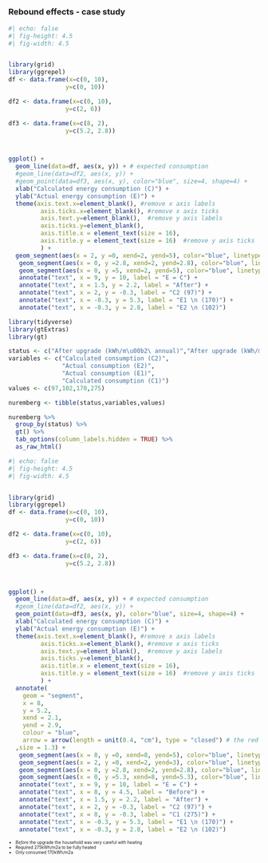
##
### Rebound effects - case study



::: {.absolute top="13%" left="0%"}
::: {.fragment .fade-in}
```r
#| echo: false
#| fig-height: 4.5
#| fig-width: 4.5


library(grid)
library(ggrepel)
df <- data.frame(x=c(0, 10),
                y=c(0, 10))

df2 <- data.frame(x=c(0, 10),
                y=c(2, 6))

df3 <- data.frame(x=c(8, 2),
                y=c(5.2, 2.8))



ggplot() +
  geom_line(data=df, aes(x, y)) + # expected consumption
  #geom_line(data=df2, aes(x, y)) +
  #geom_point(data=df3, aes(x, y), color="blue", size=4, shape=4) +
  xlab("Calculated energy consumption (C)") +
  ylab("Actual energy consumption (E)") +
  theme(axis.text.x=element_blank(), #remove x axis labels
         axis.ticks.x=element_blank(), #remove x axis ticks
         axis.text.y=element_blank(),  #remove y axis labels
         axis.ticks.y=element_blank(),
         axis.title.x = element_text(size = 16),
         axis.title.y = element_text(size = 16)  #remove y axis ticks
         ) +
  geom_segment(aes(x = 2, y =0, xend=2, yend=5), color="blue", linetype = 2) + # vertical right
   geom_segment(aes(x = 0, y =2.8, xend=2, yend=2.8), color="blue", linetype = 2) +   # horizontal
   geom_segment(aes(x = 0, y =5, xend=2, yend=5), color="blue", linetype = 2) +   # horizontal
   annotate("text", x = 9, y = 10, label = "E = C") +
   annotate("text", x = 1.5, y = 2.2, label = "After") +
   annotate("text", x = 2, y = -0.3, label = "C2 (97)") +
   annotate("text", x = -0.3, y = 5.3, label = "E1 \n (170)") +
   annotate("text", x = -0.3, y = 2.8, label = "E2 \n (102)")
```

:::
:::


::: {.absolute top="15%" left="45%"}
```r
library(tidyverse)
library(gtExtras)
library(gt)

status <- c("After upgrade (kWh/m\u00b2\ annual)","After upgrade (kWh/m\u00b2\ annual)", "Before upgrade (kWh/m\u00b2\ annual)","Before upgrade (kWh/m\u00b2\ annual)")
variables <- c("Calculated consumption (C2)",
               "Actual consumption (E2)",
               "Actual consumption (E1)",
               "Calculated consumption (C1)")
values <- c(97,102,170,275)

nuremberg <- tibble(status,variables,values)

nuremberg %>%
  group_by(status) %>%
  gt() %>%
  tab_options(column_labels.hidden = TRUE) %>%
  as_raw_html()

```
:::


::: {.absolute top="13%" left="0%"}
::: {.fragment .fade-in}
```r
#| echo: false
#| fig-height: 4.5
#| fig-width: 4.5


library(grid)
library(ggrepel)
df <- data.frame(x=c(0, 10),
                y=c(0, 10))

df2 <- data.frame(x=c(0, 10),
                y=c(2, 6))

df3 <- data.frame(x=c(8, 2),
                y=c(5.2, 2.8))



ggplot() +
  geom_line(data=df, aes(x, y)) + # expected consumption
  #geom_line(data=df2, aes(x, y)) +
  geom_point(data=df3, aes(x, y), color="blue", size=4, shape=4) +
  xlab("Calculated energy consumption (C)") +
  ylab("Actual energy consumption (E)") +
  theme(axis.text.x=element_blank(), #remove x axis labels
         axis.ticks.x=element_blank(), #remove x axis ticks
         axis.text.y=element_blank(),  #remove y axis labels
         axis.ticks.y=element_blank(),
         axis.title.x = element_text(size = 16),
         axis.title.y = element_text(size = 16)  #remove y axis ticks
         ) +
  annotate(
    geom = "segment",
    x = 8, 
    y = 5.2,
    xend = 2.1, 
    yend = 2.9,
    colour = "blue",
    arrow = arrow(length = unit(0.4, "cm"), type = "closed") # the red arrow shows what the kwh would be without the ECM
  ,size = 1.3) +
   geom_segment(aes(x = 8, y =0, xend=8, yend=5), color="blue", linetype = 2)  + # vertical left
   geom_segment(aes(x = 2, y =0, xend=2, yend=3), color="blue", linetype = 2) + # vertical right
   geom_segment(aes(x = 0, y =2.8, xend=2, yend=2.8), color="blue", linetype = 2) +   # horizontal
   geom_segment(aes(x = 0, y =5.3, xend=8, yend=5.3), color="blue", linetype = 2) +   # horizontal
   annotate("text", x = 9, y = 10, label = "E = C") +
   annotate("text", x = 8, y = 4.5, label = "Before") +
   annotate("text", x = 1.5, y = 2.2, label = "After") +
   annotate("text", x = 2, y = -0.3, label = "C2 (97)") +
   annotate("text", x = 8, y = -0.3, label = "C1 (275)") +
   annotate("text", x = -0.3, y = 5.3, label = "E1 \n (170)") +
   annotate("text", x = -0.3, y = 2.8, label = "E2 \n (102)")
```
:::
:::



::: {.absolute top="55%" left="45%"}
::: {style="font-size: 0.6em"}
::: {.incremental}

- *Before* the upgrade the household was very careful with heating
- Required 275kWh/m2a to be fully heated
- Only consumed 170kWh/m2a


::: 
:::
:::


<!--

::: {style="font-size: 0.7em"}
ESD = energy savings deficit 
:::

::: {style="font-size: 0.45em"}
$$
ESD = \frac{E2-C2}{E1-C2} = \frac{102-97}{170-97} = 0.068 \text{ or 6.8% } 
$$
:::


:::
:::

::: {.fragment .fade-in-then-out}
::: {.absolute top="24%" left="50%"}

::: {style="font-size: 0.7em"}
Elasticity rebound effect$
:::

::: {style="font-size: 0.45em"}
$$
R = 1- \frac{ln(\frac{E1}{E2})}{{ln(\frac{C1}{c2})}} = 1- \frac{ln(\frac{170}{102})}{{ln(\frac{275}{97})}} = 0.51 \text{ or 51.8% } 
$$

:::


::: {style="font-size: 0.7em"}
-   52% of the energy efficiency increase was used to increase the consumption of energy services
-   49% of the efficiency increase was used to reduce energy consumption
:::

:::
:::

-->


